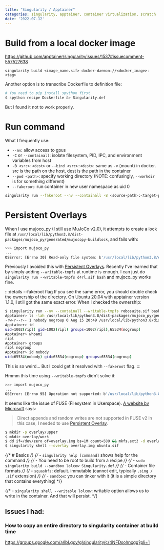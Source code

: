```yaml
---
title: "Singularity / Apptainer"
categories: singularity, apptainer, container virtualization, scratch
date: '2022-07-12'
---
```


# Build from a local docker image
https://github.com/apptainer/singularity/issues/1537#issuecomment-557527638
```
singularity build <image_name.sif> docker-daemon://<docker_image>:<tag>
```

Another option is to transcribe Dockerfile to definition file:
```bash
# You need to pip install spython first
$ spython recipe Dockerfile &> Singularity.def
```
But I found it not to work properly.

# Run command
What I frequently use:
- `--nv`: allow access to gpus
- `-C` or `--containall`: isolate filesystem, PID, IPC, and environment variables from host
- `-B <src>:<dest>` or `--bind <src>:<dest>`: same as `-v` (mount) in docker. src is the path on the host, dest is the path in the container
- `--pwd <path>`: specify working directory (NOTE: confusingly, `--workdir` is for something different)
- `--fakeroot`: run container in new user namespace as uid 0
```bash
singularity run --fakeroot --nv --containall -B <source-path>:<target-path> --pwd <default_dir> <sif_file> bash -c '<cmd>'
```

# Persistent Overlays
When I use mujoco_py (I still use MuJoCo v2.0), it attempts to create a lock file at `/usr/local/lib/python3.8/dist-packages/mujoco_py/generated/mujocopy-buildlock`, and fails with:
```bash
>>> import mujoco_py
...
OSError: [Errno 30] Read-only file system: b'/usr/local/lib/python3.8/dist-packages/mujoco_py/generated/mujocopy-buildlock'
```
Previously I avoided this with [Persistent Overlays](https://apptainer.org/docs/user/main/persistent_overlays.html).
Recently I've learned that by simply adding `--writable-tmpfs` at runtime is enough.
I can just do `singularity run --writable-tmpfs d4rl.sif bash` and mujoco_py works fine.

:::details --fakeroot flag
If you see the same error, you should double check the ownership of the directory.
On Ubuntu 20.04 with apptainer version 1.1.0, I still got the same exact error.
When I checked the ownership:
```bash
$ singularity run --nv --containall --writable-tmpfs robosuite.sif bash
Apptainer> ls -lah /usr/local/lib/python3.8/dist-packages/mujoco_py/generated/mujocopy-buildlock
-rw-r--r-- 1 nobody nogroup 0 Aug 15 20:49 /usr/local/lib/python3.8/dist-packages/mujoco_py/generated/mujocopy-buildlock
Apptainer> id
uid=1002(ripl) gid=1002(ripl) groups=1002(ripl),65534(nogroup)
Apptainer> whoami
ripl
Apptainer> groups
ripl nogroup
Apptainer> id nobody
uid=65534(nobody) gid=65534(nogroup) groups=65534(nogroup)
```
This is so weird... But I could get it resolved with `--fakeroot` flag.
:::

Hmmm this time using `--writable-tmpfs` didn't solve it:
```bash
>>> import mujoco_py
...
OSError: [Errno 95] Operation not supported: b'/usr/local/lib/python3.8/dist-packages/mujoco_py/generated/mujocopy-buildlock'
```
It seems like the issue of FUSE (Filesystem in Userspace). [A website by Microsoft](https://docs.microsoft.com/en-us/azure/databricks/kb/dbfs/errno95-operation-not-supported) says:

> Direct appends and random writes are not supported in FUSE v2
In this case, I needed to use [Persistent Overlay](https://docs.sylabs.io/guides/3.5/user-guide/persistent_overlays.html).
```bash
$ mkdir -p overlay/upper
$ mkdir overlay/work
$ dd if=/dev/zero of=overlay.img bs=1M count=500 && mkfs.ext3 -d overlay overlay.img
$ singularity shell --overlay overlay.img ubuntu.sif
```

{/* # Basics */}
{/* - `singularity help [command]` shows help for the command */}
{/* - You need to be root to build from a recipe */}
{/*   - `sudo singularity build --sandbox lolcow Singularity.def` */}
{/* - Container file formats */}
{/*   - `squashfs`: default. immutable (cannot edit, typically `.simg / .sif` extension) */}
{/*   - `sandbox`: you can tinker with it (it is a simple directory that contains everything) */}
  
{/* - `singularity shell --writable lolcow`: writable option allows us to write in the container. And that will persist. */}


## Issues I had:
### How to copy an entire directory to singularity container at build time
https://groups.google.com/a/lbl.gov/g/singularity/c/4NFDsohnxgg?pli=1
